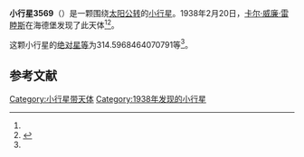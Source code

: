 {{Infobox planet
| bgcolour = #FFFFC0
| name = 3569 Kumon
| symbol = 
| image = 
| caption = 
| discovery = yes
| discovery_ref = 
| discoverer = [[卡尔·威廉·雷睦斯|卡尔·威廉·雷睦斯]]
| discovery_site = [[海德堡|海德堡]] 
| discovered = 1938年2月20日
| designations = yes
| mp_name = 
| named_after = 
| alt_names = 1938 DN1/ 1955 GB / 1984 DJ3
| mp_category = [[主带小行星|主带小行星]]
| orbit_ref = <ref name="a">[http://ssd.jpl.nasa.gov/sbdb.cgi?sstr=3569 3569 Kumon] {{Wayback|url=http://ssd.jpl.nasa.gov/sbdb.cgi?sstr=3569 |date=20201201193953 }}，小行星數據庫瀏覽器（JPL Small-Body Database Browser）－[[美国国家航空航天局|美国国家航空航天局]]喷气推进实验室</ref>
| epoch = 2456400.5 (2013年4月18日更新)
| aphelion = {{convert|2.906769999233198|AU|km|3|abbr=on|lk=out}}
| perihelion = {{convert|2.276688827277795|AU|km|3|abbr=on}}
| semimajor = {{convert|2.591729413255496|AU|km|3|abbr=on}}
| eccentricity = 0.121556126
| period = 1523.992793 [[日|日]]<br />4.17[[儒略年|儒略年]]
| avg_speed = 
| inclination = 14.02800774354972
| asc_node = 161.9214441461242
| mean_anomaly = 
| arg_peri = 314.5968464070791
| satellites = 
| physical_characteristics = yes
| dimensions = 
| mass = 
| density = 
| surface_grav = 
| escape_velocity = 
| sidereal_day = 
| axial_tilt = 
| pole_ecliptic_lat = 
| pole_ecliptic_lon = 
| albedo = 
| temperatures= 
| temp_name1 = 
| mean_temp_1 = 
| max_temp_1 = 
| temp_name2 = 
| max_temp_2 = 
| spectral_type = 
| abs_magnitude = 314.5968464070791
}}

'''小行星3569'''（{{lang-en|3569 Kumon}}）是一颗围绕[[太阳|太阳]][[公转|公转]]的[[小行星|小行星]]。1938年2月20日，[[卡尔·威廉·雷睦斯|卡尔·威廉·雷睦斯]]在海德堡发现了此天体<ref name="a" /><ref>{{cite news|title=小行星列表|url=http://cfa-www.harvard.edu/iau/lists/NumberedMPs.txt|accessdate=2013-07-08|newspaper=哈佛大学|archive-date=2008-05-17|archive-url=https://web.archive.org/web/20080517010638/http://cfa-www.harvard.edu/iau/lists/NumberedMPs.txt|dead-url=no}}</ref>。

这颗小行星的[[绝对星等|绝对星等]]为314.5968464070791等<ref name="a" />。

==参考文献==
{{reflist}}
{{Minor Planet Number|[[小行星3568|小行星3568]]|[[小行星3570|小行星3570]]}}

{{小天体}}

[[Category:小行星带天体|Category:小行星带天体]]
[[Category:1938年发现的小行星|Category:1938年发现的小行星]]

{{asteroid-stub}}